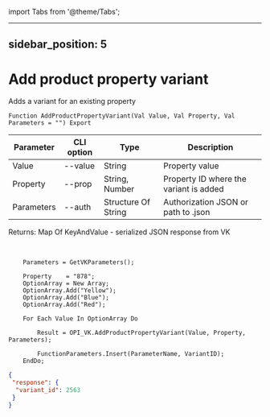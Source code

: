 ﻿import Tabs from '@theme/Tabs';

---
sidebar_position: 5
---

# Add product property variant
 Adds a variant for an existing property



`Function AddProductPropertyVariant(Val Value, Val Property, Val Parameters = "") Export`

  | Parameter | CLI option | Type | Description |
  |-|-|-|-|
  | Value | --value | String | Property value |
  | Property | --prop | String, Number | Property ID where the variant is added |
  | Parameters | --auth | Structure Of String | Authorization JSON or path to .json |

  
  Returns:  Map Of KeyAndValue - serialized JSON response from VK

<br/>




```bsl title="Code example"
    Parameters = GetVKParameters();

    Property    = "878";
    OptionArray = New Array;
    OptionArray.Add("Yellow");
    OptionArray.Add("Blue");
    OptionArray.Add("Red");

    For Each Value In OptionArray Do

        Result = OPI_VK.AddProductPropertyVariant(Value, Property, Parameters);

        FunctionParameters.Insert(ParameterName, VariantID);
    EndDo;
```
 



```json title="Result"
{
 "response": {
  "variant_id": 2563
 }
}
```
